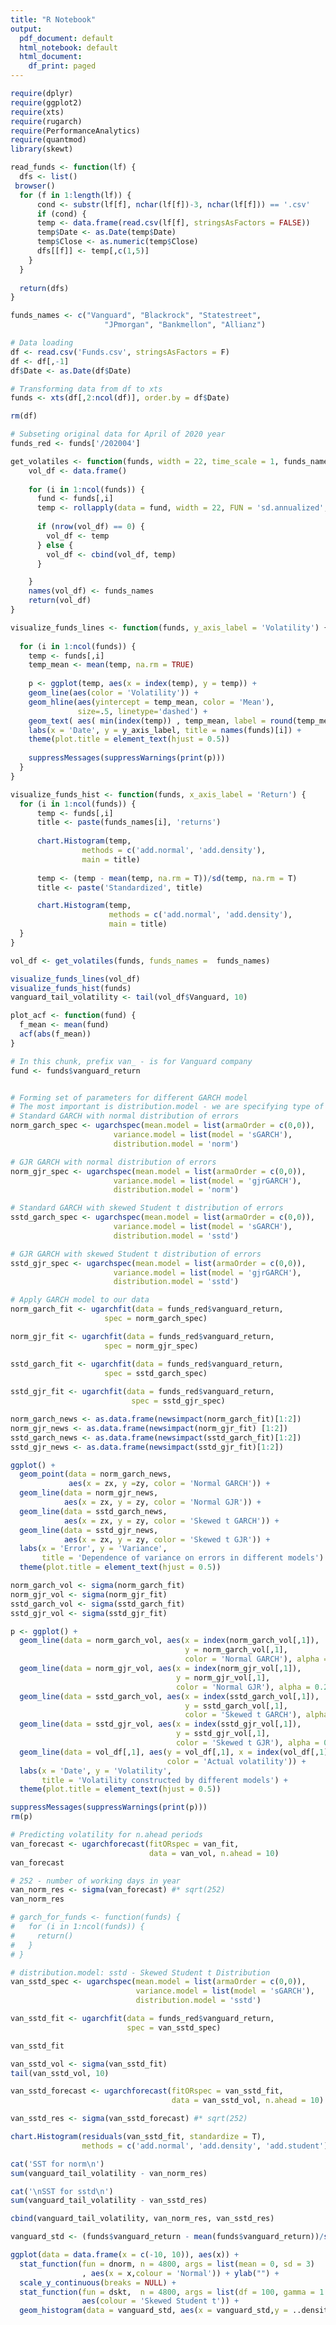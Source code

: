 ```yaml
---
title: "R Notebook"
output:
  pdf_document: default
  html_notebook: default
  html_document:
    df_print: paged
---
```


```r
require(dplyr)
require(ggplot2)
require(xts)
require(rugarch)
require(PerformanceAnalytics)
require(quantmod)
library(skewt)
```

```r
read_funds <- function(lf) {
  dfs <- list()
 browser()
  for (f in 1:length(lf)) {
      cond <- substr(lf[f], nchar(lf[f])-3, nchar(lf[f])) == '.csv'
      if (cond) {
      temp <- data.frame(read.csv(lf[f], stringsAsFactors = FALSE))
      temp$Date <- as.Date(temp$Date)
      temp$Close <- as.numeric(temp$Close)
      dfs[[f]] <- temp[,c(1,5)]
    }
  }
 
  return(dfs)
}

funds_names <- c("Vanguard", "Blackrock", "Statestreet", 
                     "JPmorgan", "Bankmellon", "Allianz")
```

```r
# Data loading
df <- read.csv('Funds.csv', stringsAsFactors = F)
df <- df[,-1]
df$Date <- as.Date(df$Date)

# Transforming data from df to xts
funds <- xts(df[,2:ncol(df)], order.by = df$Date)

rm(df)

# Subseting original data for April of 2020 year
funds_red <- funds['/202004']

```

```r
get_volatiles <- function(funds, width = 22, time_scale = 1, funds_names) {
    vol_df <- data.frame()
    
    for (i in 1:ncol(funds)) {
      fund <- funds[,i]
      temp <- rollapply(data = fund, width = 22, FUN = 'sd.annualized', scale = time_scale)
      
      if (nrow(vol_df) == 0) {
        vol_df <- temp
      } else {
        vol_df <- cbind(vol_df, temp)    
      }

    }
    names(vol_df) <- funds_names 
    return(vol_df)
}

visualize_funds_lines <- function(funds, y_axis_label = 'Volatility') {
  
  for (i in 1:ncol(funds)) {
    temp <- funds[,i]  
    temp_mean <- mean(temp, na.rm = TRUE)
    
    p <- ggplot(temp, aes(x = index(temp), y = temp)) + 
    geom_line(aes(color = 'Volatility')) +
    geom_hline(aes(yintercept = temp_mean, color = 'Mean'),
               size=.5, linetype='dashed') +
    geom_text( aes( min(index(temp)) , temp_mean, label = round(temp_mean, 4), vjust = 2)) +
    labs(x = 'Date', y = y_axis_label, title = names(funds)[i]) +
    theme(plot.title = element_text(hjust = 0.5))
    
    suppressMessages(suppressWarnings(print(p)))
  }
}

visualize_funds_hist <- function(funds, x_axis_label = 'Return') {
  for (i in 1:ncol(funds)) {
      temp <- funds[,i]  
      title <- paste(funds_names[i], 'returns')
      
      chart.Histogram(temp,
                methods = c('add.normal', 'add.density'), 
                main = title)
      
      temp <- (temp - mean(temp, na.rm = T))/sd(temp, na.rm = T)        
      title <- paste('Standardized', title)

      chart.Histogram(temp,
                      methods = c('add.normal', 'add.density'), 
                      main = title)
  }
}

```


```r
vol_df <- get_volatiles(funds, funds_names =  funds_names)

visualize_funds_lines(vol_df)
visualize_funds_hist(funds)
vanguard_tail_volatility <- tail(vol_df$Vanguard, 10)

```

```r
plot_acf <- function(fund) {
  f_mean <- mean(fund)
  acf(abs(f_mean))
}
```

```r
# In this chunk, prefix van_ - is for Vanguard company
fund <- funds$vanguard_return


# Forming set of parameters for different GARCH model
# The most important is distribution.model - we are specifying type of distribution 
# Standard GARCH with normal distribution of errors
norm_garch_spec <- ugarchspec(mean.model = list(armaOrder = c(0,0)),
                       variance.model = list(model = 'sGARCH'),
                       distribution.model = 'norm')

# GJR GARCH with normal distribution of errors
norm_gjr_spec <- ugarchspec(mean.model = list(armaOrder = c(0,0)),
                       variance.model = list(model = 'gjrGARCH'),
                       distribution.model = 'norm')

# Standard GARCH with skewed Student t distribution of errors
sstd_garch_spec <- ugarchspec(mean.model = list(armaOrder = c(0,0)),
                       variance.model = list(model = 'sGARCH'),
                       distribution.model = 'sstd')

# GJR GARCH with skewed Student t distribution of errors
sstd_gjr_spec <- ugarchspec(mean.model = list(armaOrder = c(0,0)),
                       variance.model = list(model = 'gjrGARCH'),
                       distribution.model = 'sstd')

# Apply GARCH model to our data 
norm_garch_fit <- ugarchfit(data = funds_red$vanguard_return,
                     spec = norm_garch_spec)

norm_gjr_fit <- ugarchfit(data = funds_red$vanguard_return,
                     spec = norm_gjr_spec)

sstd_garch_fit <- ugarchfit(data = funds_red$vanguard_return,
                     spec = sstd_garch_spec)
  
sstd_gjr_fit <- ugarchfit(data = funds_red$vanguard_return,
                           spec = sstd_gjr_spec)

norm_garch_news <- as.data.frame(newsimpact(norm_garch_fit)[1:2])
norm_gjr_news <- as.data.frame(newsimpact(norm_gjr_fit) [1:2])
sstd_garch_news <- as.data.frame(newsimpact(sstd_garch_fit)[1:2])
sstd_gjr_news <- as.data.frame(newsimpact(sstd_gjr_fit)[1:2])

ggplot() + 
  geom_point(data = norm_garch_news, 
             aes(x = zx, y =zy, color = 'Normal GARCH')) +
  geom_line(data = norm_gjr_news, 
            aes(x = zx, y = zy, color = 'Normal GJR')) +
  geom_line(data = sstd_garch_news, 
            aes(x = zx, y = zy, color = 'Skewed t GARCH')) +
  geom_line(data = sstd_gjr_news, 
            aes(x = zx, y = zy, color = 'Skewed t GJR')) +
  labs(x = 'Error', y = 'Variance', 
       title = 'Dependence of variance on errors in different models') +
  theme(plot.title = element_text(hjust = 0.5))

norm_garch_vol <- sigma(norm_garch_fit)
norm_gjr_vol <- sigma(norm_gjr_fit)
sstd_garch_vol <- sigma(sstd_garch_fit)
sstd_gjr_vol <- sigma(sstd_gjr_fit)

p <- ggplot() + 
  geom_line(data = norm_garch_vol, aes(x = index(norm_garch_vol[,1]),
                                       y = norm_garch_vol[,1],
                                       color = 'Normal GARCH'), alpha = 0.2)+
  geom_line(data = norm_gjr_vol, aes(x = index(norm_gjr_vol[,1]),
                                     y = norm_gjr_vol[,1],
                                     color = 'Normal GJR'), alpha = 0.2) +
  geom_line(data = sstd_garch_vol, aes(x = index(sstd_garch_vol[,1]),
                                       y = sstd_garch_vol[,1],
                                       color = 'Skewed t GARCH'), alpha = 0.2) +
  geom_line(data = sstd_gjr_vol, aes(x = index(sstd_gjr_vol[,1]),
                                     y = sstd_gjr_vol[,1], 
                                     color = 'Skewed t GJR'), alpha = 0.2) +
  geom_line(data = vol_df[,1], aes(y = vol_df[,1], x = index(vol_df[,1]),
                                   color = 'Actual volatility')) +
  labs(x = 'Date', y = 'Volatility', 
       title = 'Volatility constructed by different models') +
  theme(plot.title = element_text(hjust = 0.5))

suppressMessages(suppressWarnings(print(p)))
rm(p)

# Predicting volatility for n.ahead periods
van_forecast <- ugarchforecast(fitORspec = van_fit,
                               data = van_vol, n.ahead = 10)
van_forecast

# 252 - number of working days in year
van_norm_res <- sigma(van_forecast) #* sqrt(252)
van_norm_res

# garch_for_funds <- function(funds) {
#   for (i in 1:ncol(funds)) {
#     return()
#   }
# }

```

```r
# distribution.model: sstd - Skewed Student t Distribution
van_sstd_spec <- ugarchspec(mean.model = list(armaOrder = c(0,0)),
                            variance.model = list(model = 'sGARCH'),
                            distribution.model = 'sstd')

van_sstd_fit <- ugarchfit(data = funds_red$vanguard_return,
                          spec = van_sstd_spec)

van_sstd_fit

van_sstd_vol <- sigma(van_sstd_fit)
tail(van_sstd_vol, 10)

van_sstd_forecast <- ugarchforecast(fitORspec = van_sstd_fit,
                                    data = van_sstd_vol, n.ahead = 10)

van_sstd_res <- sigma(van_sstd_forecast) #* sqrt(252)

chart.Histogram(residuals(van_sstd_fit, standardize = T),
                methods = c('add.normal', 'add.density', 'add.student'))
```

```r
cat('SST for norm\n')
sum(vanguard_tail_volatility - van_norm_res)

cat('\nSST for sstd\n')
sum(vanguard_tail_volatility - van_sstd_res)

cbind(vanguard_tail_volatility, van_norm_res, van_sstd_res)
```


```r
vanguard_std <- (funds$vanguard_return - mean(funds$vanguard_return))/sd(funds$vanguard_return)

ggplot(data = data.frame(x = c(-10, 10)), aes(x)) +
  stat_function(fun = dnorm, n = 4800, args = list(mean = 0, sd = 3)
                , aes(x = x,colour = 'Normal')) + ylab("") +
  scale_y_continuous(breaks = NULL) +
  stat_function(fun = dskt,  n = 4800, args = list(df = 100, gamma = 1.2),
                aes(colour = 'Skewed Student t')) +
  geom_histogram(data = vanguard_std, aes(x = vanguard_std,y = ..density..), bins = 100, alpha = 0.3)

```

